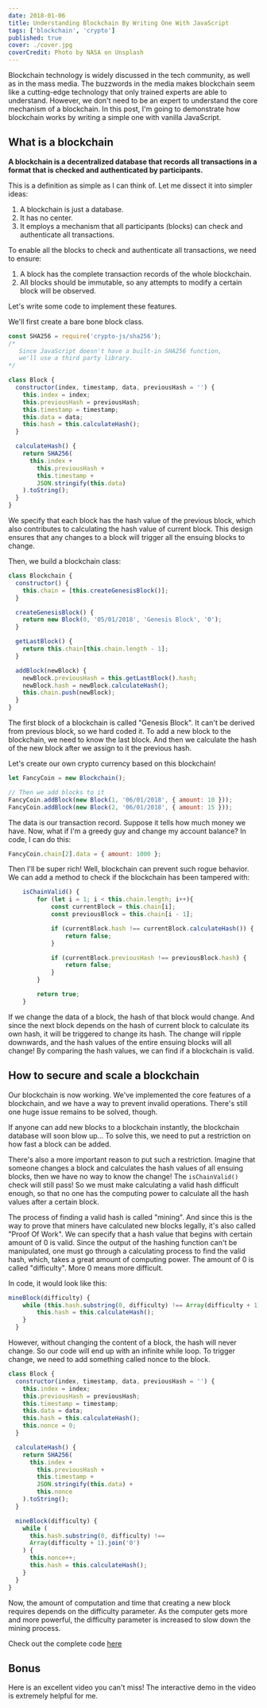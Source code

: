 ```yaml
---
date: 2018-01-06
title: Understanding Blockchain By Writing One With JavaScript
tags: ['blockchain', 'crypto']
published: true
cover: ./cover.jpg
coverCredit: Photo by NASA on Unsplash
---
```


Blockchain technology is widely discussed in the tech community, as well as in the mass media. The buzzwords in the media makes blockchain seem like a cutting-edge technology that only trained experts are able to understand. However, we don't need to be an expert to understand the core mechanism of a blockchain. In this post, I'm going to demonstrate how blockchain works by writing a simple one with vanilla JavaScript.

## What is a blockchain

**A blockchain is a decentralized database that records all transactions in a format that is checked and authenticated by participants.**

This is a definition as simple as I can think of. Let me dissect it into simpler ideas:

1. A blockchain is just a database.
2. It has no center.
3. It employs a mechanism that all participants (blocks) can check and authenticate all transactions.

To enable all the blocks to check and authenticate all transactions, we need to ensure:

1. A block has the complete transaction records of the whole blockchain.
2. All blocks should be immutable, so any attempts to modify a certain block will be observed.

Let's write some code to implement these features.

We'll first create a bare bone block class.

```javascript
const SHA256 = require('crypto-js/sha256');
/*
   Since JavaScript doesn't have a built-in SHA256 function,
   we'll use a third party library.
*/

class Block {
  constructor(index, timestamp, data, previousHash = '') {
    this.index = index;
    this.previousHash = previousHash;
    this.timestamp = timestamp;
    this.data = data;
    this.hash = this.calculateHash();
  }

  calculateHash() {
    return SHA256(
      this.index +
        this.previousHash +
        this.timestamp +
        JSON.stringify(this.data)
    ).toString();
  }
}
```

We specify that each block has the hash value of the previous block, which also contributes to calculating the hash value of current block. This design ensures that any changes to a block will trigger all the ensuing blocks to change.

Then, we build a blockchain class:

```javascript
class Blockchain {
  constructor() {
    this.chain = [this.createGenesisBlock()];
  }

  createGenesisBlock() {
    return new Block(0, '05/01/2018', 'Genesis Block', '0');
  }

  getLastBlock() {
    return this.chain[this.chain.length - 1];
  }

  addBlock(newBlock) {
    newBlock.previousHash = this.getLastBlock().hash;
    newBlock.hash = newBlock.calculateHash();
    this.chain.push(newBlock);
  }
}
```

The first block of a blockchain is called "Genesis Block". It can't be derived from previous block, so we hard coded it. To add a new block to the blockchain, we need to know the last block. And then we calculate the hash of the new block after we assign to it the previous hash.

Let's create our own crypto currency based on this blockchain!

```javascript
let FancyCoin = new Blockchain();

// Then we add blocks to it
FancyCoin.addBlock(new Block(1, '06/01/2018', { amount: 10 }));
FancyCoin.addBlock(new Block(2, '06/01/2018', { amount: 15 }));
```

The data is our transaction record. Suppose it tells how much money we have. Now, what if I'm a greedy guy and change my account balance? In code, I can do this:

```javascript
FancyCoin.chain[2].data = { amount: 1000 };
```

Then I'll be super rich! Well, blockchain can prevent such rogue behavior. We can add a method to check if the blockchain has been tampered with:

```javascript
    isChainValid() {
        for (let i = 1; i < this.chain.length; i++){
            const currentBlock = this.chain[i];
            const previousBlock = this.chain[i - 1];

            if (currentBlock.hash !== currentBlock.calculateHash()) {
                return false;
            }

            if (currentBlock.previousHash !== previousBlock.hash) {
                return false;
            }
        }

        return true;
    }
```

If we change the data of a block, the hash of that block would change. And since the next block depends on the hash of current block to calculate its own hash, it will be triggered to change its hash. The change will ripple downwards, and the hash values of the entire ensuing blocks will all change! By comparing the hash values, we can find if a blockchain is valid.

## How to secure and scale a blockchain

Our blockchain is now working. We've implemented the core features of a blockchain, and we have a way to prevent invalid operations. There's still one huge issue remains to be solved, though.

If anyone can add new blocks to a blockchain instantly, the blockchain database will soon blow up... To solve this, we need to put a restriction on how fast a block can be added.

There's also a more important reason to put such a restriction. Imagine that someone changes a block and calculates the hash values of all ensuing blocks, then we have no way to know the change! The `isChainValid()` check will still pass! So we must make calculating a valid hash difficult enough, so that no one has the computing power to calculate all the hash values after a certain block.

The process of finding a valid hash is called "mining". And since this is the way to prove that miners have calculated new blocks legally, it's also called "Proof Of Work". We can specify that a hash value that begins with certain amount of 0 is valid. Since the output of the hashing function can't be manipulated, one must go through a calculating process to find the valid hash, which, takes a great amount of computing power. The amount of 0 is called "difficulty". More 0 means more difficult.

In code, it would look like this:

```javascript
mineBlock(difficulty) {
    while (this.hash.substring(0, difficulty) !== Array(difficulty + 1).join("0")) {
        this.hash = this.calculateHash();
    }
  }
```

However, without changing the content of a block, the hash will never change. So our code will end up with an infinite while loop. To trigger change, we need to add something called nonce to the block.

```javascript
class Block {
  constructor(index, timestamp, data, previousHash = '') {
    this.index = index;
    this.previousHash = previousHash;
    this.timestamp = timestamp;
    this.data = data;
    this.hash = this.calculateHash();
    this.nonce = 0;
  }

  calculateHash() {
    return SHA256(
      this.index +
        this.previousHash +
        this.timestamp +
        JSON.stringify(this.data) +
        this.nonce
    ).toString();
  }

  mineBlock(difficulty) {
    while (
      this.hash.substring(0, difficulty) !==
      Array(difficulty + 1).join('0')
    ) {
      this.nonce++;
      this.hash = this.calculateHash();
    }
  }
}
```

Now, the amount of computation and time that creating a new block requires depends on the difficulty parameter. As the computer gets more and more powerful, the difficulty parameter is increased to slow down the mining process.

Check out the complete code [here](https://gist.github.com/levibit/4dcf21d3860ed260a9f5b8289ebc045b)

## Bonus

Here is an excellent video you can't miss! The interactive demo in the video is extremely helpful for me.

<YouTube youTubeId="_160oMzblY8" />
